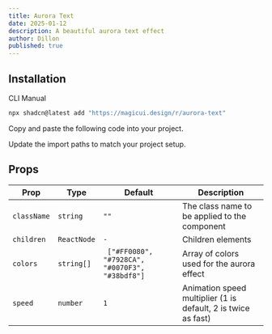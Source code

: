 ```yaml
---
title: Aurora Text
date: 2025-01-12
description: A beautiful aurora text effect
author: Dillon
published: true
---
```


<ComponentPreview name="aurora-text-demo" />

## Installation

<Tabs defaultValue="cli">

<TabsList>
  <TabsTrigger value="cli">CLI</TabsTrigger>
  <TabsTrigger value="manual">Manual</TabsTrigger>
</TabsList>
<TabsContent value="cli">

```bash
npx shadcn@latest add "https://magicui.design/r/aurora-text"
```

</TabsContent>

<TabsContent value="manual">

<Steps>

<Step>Copy and paste the following code into your project.</Step>

<ComponentSource name="aurora-text" />

<Step>Update the import paths to match your project setup.</Step>

</Steps>

</TabsContent>

</Tabs>

## Props

| Prop        | Type        | Default                                         | Description                                                   |
| ----------- | ----------- | ----------------------------------------------- | ------------------------------------------------------------- |
| `className` | `string`    | `""`                                            | The class name to be applied to the component                 |
| `children`  | `ReactNode` | `-`                                             | Children elements                                             |
| `colors`    | `string[]`  | ` ["#FF0080", "#7928CA", "#0070F3", "#38bdf8"]` | Array of colors used for the aurora effect                    |
| `speed`     | `number`    | `1`                                             | Animation speed multiplier (1 is default, 2 is twice as fast) |
